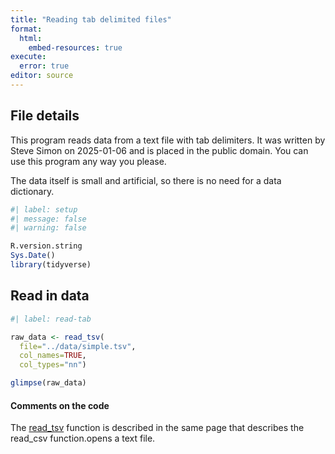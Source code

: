 ```yaml
---
title: "Reading tab delimited files"
format: 
  html:
    embed-resources: true
execute: 
  error: true
editor: source
---
```


## File details

This program reads data from a text file with tab delimiters. It was written by Steve Simon on 2025-01-06 and is placed in the public domain. You can use this program any way you please.

The data itself is small and artificial, so there is no need for a data dictionary.

```r
#| label: setup
#| message: false
#| warning: false

R.version.string
Sys.Date()
library(tidyverse)
```

## Read in data

```r
#| label: read-tab

raw_data <- read_tsv(
  file="../data/simple.tsv",
  col_names=TRUE,
  col_types="nn")

glimpse(raw_data)
```

#### Comments on the code

The [read_tsv][ref01] function is described in the same page that describes the read_csv function.opens a text file.

[ref01]: https://readr.tidyverse.org/reference/read_delim.html
